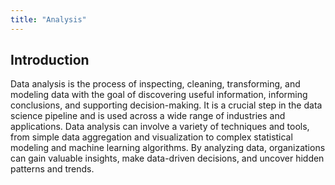 ```yaml
---
title: "Analysis"
---
```


## Introduction

Data analysis is the process of inspecting, cleaning, transforming, and modeling data with the goal of discovering useful information, informing conclusions, and supporting decision-making. It is a crucial step in the data science pipeline and is used across a wide range of industries and applications. Data analysis can involve a variety of techniques and tools, from simple data aggregation and visualization to complex statistical modeling and machine learning algorithms. By analyzing data, organizations can gain valuable insights, make data-driven decisions, and uncover hidden patterns and trends.